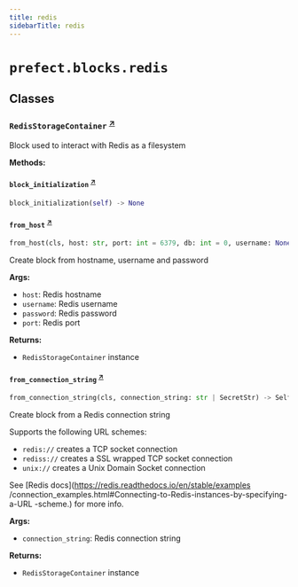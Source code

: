 ```yaml
---
title: redis
sidebarTitle: redis
---
```


# `prefect.blocks.redis`

## Classes

### `RedisStorageContainer` <sup><a href="https://github.com/PrefectHQ/prefect/blob/main/src/prefect/blocks/redis.py#L23" target="_blank">↗</a></sup>


Block used to interact with Redis as a filesystem


**Methods:**

#### `block_initialization` <sup><a href="https://github.com/PrefectHQ/prefect/blob/main/src/prefect/blocks/redis.py#L66" target="_blank">↗</a></sup>

```python
block_initialization(self) -> None
```

#### `from_host` <sup><a href="https://github.com/PrefectHQ/prefect/blob/main/src/prefect/blocks/redis.py#L121" target="_blank">↗</a></sup>

```python
from_host(cls, host: str, port: int = 6379, db: int = 0, username: None | str | SecretStr = None, password: None | str | SecretStr = None) -> Self
```

Create block from hostname, username and password

**Args:**
- `host`: Redis hostname
- `username`: Redis username
- `password`: Redis password
- `port`: Redis port

**Returns:**
- `RedisStorageContainer` instance


#### `from_connection_string` <sup><a href="https://github.com/PrefectHQ/prefect/blob/main/src/prefect/blocks/redis.py#L147" target="_blank">↗</a></sup>

```python
from_connection_string(cls, connection_string: str | SecretStr) -> Self
```

Create block from a Redis connection string

Supports the following URL schemes:
- `redis://` creates a TCP socket connection
- `rediss://` creates a SSL wrapped TCP socket connection
- `unix://` creates a Unix Domain Socket connection

See [Redis docs](https://redis.readthedocs.io/en/stable/examples
/connection_examples.html#Connecting-to-Redis-instances-by-specifying-a-URL
-scheme.) for more info.

**Args:**
- `connection_string`: Redis connection string

**Returns:**
- `RedisStorageContainer` instance

